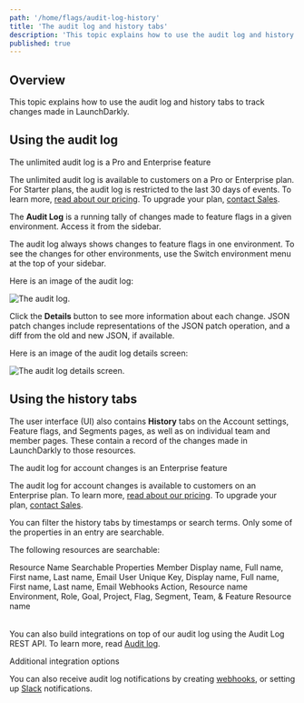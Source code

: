 ```yaml
---
path: '/home/flags/audit-log-history'
title: 'The audit log and history tabs'
description: 'This topic explains how to use the audit log and history tabs to track changes made in LaunchDarkly. The Audit Log is a running tally of changes made to feature flags in a given environment.'
published: true
---
```


## Overview

This topic explains how to use the audit log and history tabs to track changes made in LaunchDarkly.

## Using the audit log

<Callout intent="primary">
<CalloutTitle>The unlimited audit log is a Pro and Enterprise feature</CalloutTitle>
<CalloutDescription>

The unlimited audit log is available to customers on a Pro or Enterprise plan. For Starter plans, the audit log is restricted to the last 30 days of events. To learn more, [read about our pricing](https://launchdarkly.com/pricing/). To upgrade your plan, [contact Sales](https://launchdarkly.com/contact-sales/).

</CalloutDescription>
</Callout>

The **Audit Log** is a running tally of changes made to feature flags in a given environment. Access it from the sidebar.

The audit log always shows changes to feature flags in one environment. To see the changes for other environments, use the Switch environment menu at the top of your sidebar.

Here is an image of the audit log:

![The audit log.](audit-log.png)


Click the **Details** button to see more information about each change. JSON patch changes include representations of the JSON patch operation, and a diff from the old and new JSON, if available.

Here is an image of the audit log details screen:

![The audit log details screen.](audit-log-flag-details.png)


## Using the history tabs

The user interface (UI) also contains **History** tabs on the Account settings, Feature flags, and Segments pages, as well as on individual team and member pages. These contain a record of the changes made in LaunchDarkly to those resources.

<Callout intent="primary">
<CalloutTitle>The audit log for account changes is an Enterprise feature</CalloutTitle>
<CalloutDescription>

The audit log for account changes is available to customers on an Enterprise plan. To learn more, [read about our pricing](https://launchdarkly.com/pricing/). To upgrade your plan, [contact Sales](https://launchdarkly.com/contact-sales/).

</CalloutDescription>
</Callout>

You can filter the history tabs by timestamps or search terms. Only some of the properties in an entry are searchable.

The following resources are searchable:

<Table>
  <TableHeader>
    <TableHeadCell>Resource Name</TableHeadCell>
    <TableHeadCell>Searchable Properties</TableHeadCell>
  </TableHeader>
  <TableBody>
    <TableRow>
      <TableCell>Member</TableCell>
      <TableCell>Display name, Full name, First name, Last name, Email</TableCell>
    </TableRow>
    <TableRow>
      <TableCell>User</TableCell>
      <TableCell>Unique Key, Display name, Full name, First name, Last name, Email</TableCell>
    </TableRow>
    <TableRow>
      <TableCell>Webhooks</TableCell>
      <TableCell>Action, Resource name</TableCell>
    </TableRow>
    <TableRow>
      <TableCell>Environment, Role, Goal, Project, Flag, Segment, Team, & Feature</TableCell>
      <TableCell>Resource name</TableCell>
    </TableRow>
  </TableBody>
</Table>

You can also build integrations on top of our audit log using the Audit Log REST API. To learn more, read [Audit log](https://apidocs.launchdarkly.com/tag/Audit-log).

<Callout intent="info">
<CalloutTitle>Additional integration options</CalloutTitle>
<CalloutDescription>

You can also receive audit log notifications by creating [webhooks](/home/connecting/webhooks), or setting up
[Slack](/integrations/slack) notifications.

</CalloutDescription>
</Callout>
